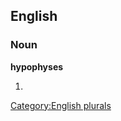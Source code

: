 
==English==

===Noun===
'''hypophyses'''

# {{plural of|[[hypophysis]]}}

[[Category:English plurals]]